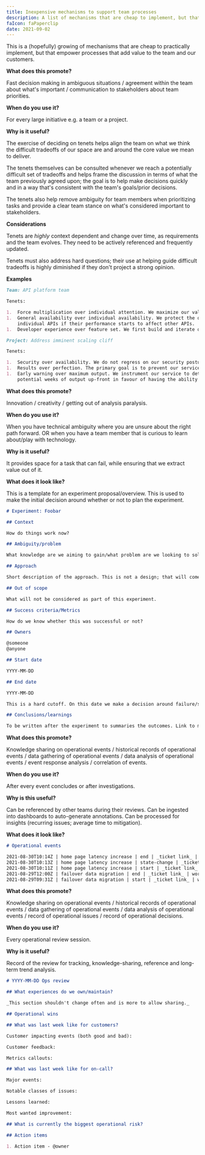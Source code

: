 ```yaml
---
title: Inexpensive mechanisms to support team processes
description: A list of mechanisms that are cheap to implement, but that empower valuable processes.
faIcon: faPaperclip
date: 2021-09-02
---
```



This is a (hopefully) growing of mechanisms that are cheap to practically implement, but that empower processes
that add value to the team and our customers.

<ExpandableSection 
initiallyHidden={true}
header="Tenets"
description="A prioritized set of team defaults for how to resolve tension between incompatible requirements.">

**What does this promote?**

Fast decision making in ambiguous situations / agreement within the team about what's important / communication to stakeholders about team priorities.

**When do you use it?**

For every large initiative e.g. a team or a project.

**Why is it useful?**

The exercise of deciding on tenets helps align the team on what we think the difficult tradeoffs of our space are and around the core value we mean to deliver.

The tenets themselves can be consulted whenever we reach a potentially difficult set of tradeoffs and helps frame the discussion in terms of what the team
previously agreed upon; the goal is to help make decisions quickly and in a way that's consistent with the team's goals/prior decisions.

The tenets also help remove ambiguity for team members when prioritizing tasks and provide a clear team stance on what's considered important to stakeholders.

**Considerations**

Tenets are _highly_ context dependent and change over time, as requirements and the team evolves. They need to be actively referenced and frequently updated.

Tenets must also address hard questions; their use at helping guide difficult tradeoffs is highly diminished if they don't project a strong opinion.

**Examples**

```md
Team: API platform team

Tenets:

1.  Force multiplication over individual attention. We maximize our value by delivering on features that benefit the most amount of teams on the platform.
1.  General availability over individual availability. We protect the overall experience of the APIs on the platform; we will deteriorate the experience of
    individual APIs if their performance starts to affect other APIs.
1.  Developer experience over feature set. We first build and iterate on the experience such that it is safe and easy to integrate with before we consider additional features.
```

```md
Project: Address imminent scaling cliff

Tenets:

1.  Security over availability. We do not regress on our security posture, even if we end up hitting our scaling cliff.
1.  Results over perfection. The primary goal is to prevent our service from hitting the scaling cliff, even if that means taking on technical debt.
1.  Early warning over maximum output. We instrument our service to detect early signs of reaching the scaling cliff. We accept the risk of dropping
    potential weeks of output up-front in favour of having the ability to detect critical failure and subsequently react to (escalate to more teams/change tactic).
```

</ExpandableSection>

<ExpandableSection 
initiallyHidden={true}
header="Tech experiment"
description="A short-lived task aimed at gaining new information.">

**What does this promote?**

Innovation / creativity / getting out of analysis paralysis.

**When do you use it?**

When you have technical ambiguity where you are unsure about the right path forward.
OR when you have a team member that is curious to learn about/play with technology.

**Why is it useful?**

It provides space for a task that can fail, while ensuring that we extract value out of it.

**What does it look like?**

This is a template for an experiment proposal/overview. This is used to make the initial decision around
whether or not to plan the experiment.

```md
# Experiment: Foobar

## Context

How do things work now?

## Ambiguity/problem

What knowledge are we aiming to gain/what problem are we looking to solve with this experiment?

## Approach

Short description of the approach. This is not a design; that will come later.

## Out of scope

What will not be considered as part of this experiment.

## Success criteria/Metrics

How do we know whether this was successful or not?

## Owners

@someone
@anyone

## Start date

YYYY-MM-DD

## End date

YYYY-MM-DD

This is a hard cutoff. On this date we make a decision around failure/success and whether to invest further.

## Conclusions/learnings

To be written after the experiment to summaries the outcomes. Link to more detailed artifacts here (designs, data, code, etc).
```

</ExpandableSection>

<ExpandableSection 
initiallyHidden={true}
header="Operational event log"
description="Team-specific log of start/end of significant operational events. Most recent entries at the top.">

**What does this promote?**

Knowledge sharing on operational events / historical records of operational events / data gathering of operational events / data analysis of operational events / event response analysis / correlation of events.

**When do you use it?**

After every event concludes or after investigations.

**Why is this useful?**

Can be referenced by other teams during their reviews. Can be ingested into dashboards to auto-generate annotations. Can
be processed for insights (recurring issues; average time to mitigation).

**What does it look like?**

```md
# Operational events

2021-08-30T10:14Z | home page latency increase | end | _ticket link_ | full recovery
2021-08-30T10:13Z | home page latency increase | state-change | _ticket link_ | partial recovery
2021-08-30T10:11Z | home page latency increase | start | _ticket link_ | alarm fires
2021-08-29T12:00Z | failover data migration | end | _ticket link_ | workflow successful
2021-08-29T09:31Z | failover data migration | start | _ticket link_ | workflow started
```

</ExpandableSection>

<ExpandableSection 
initiallyHidden={true}
header="Operational review journal"
description="Team-specific journal of a periodic operational review.">

**What does this promote?**

Knowledge sharing on operational events / historical records of operational events / data gathering of operational events / data analysis of operational events / record of operational issues / record of operational decisions.

**When do you use it?**

Every operational review session.

**Why is it useful?**

Record of the review for tracking, knowledge-sharing, reference and long-term trend analysis.

```md
# YYYY-MM-DD Ops review

## What experiences do we own/maintain?

_This section shouldn't change often and is more to allow sharing._

## Operational wins

## What was last week like for customers?

Customer impacting events (both good and bad):

Customer feedback:

Metrics callouts:

## What was last week like for on-call?

Major events:

Notable classes of issues:

Lessons learned:

Most wanted improvement:

## What is currently the biggest operational risk?

## Action items

1. Action item - @owner
```

</ExpandableSection>
